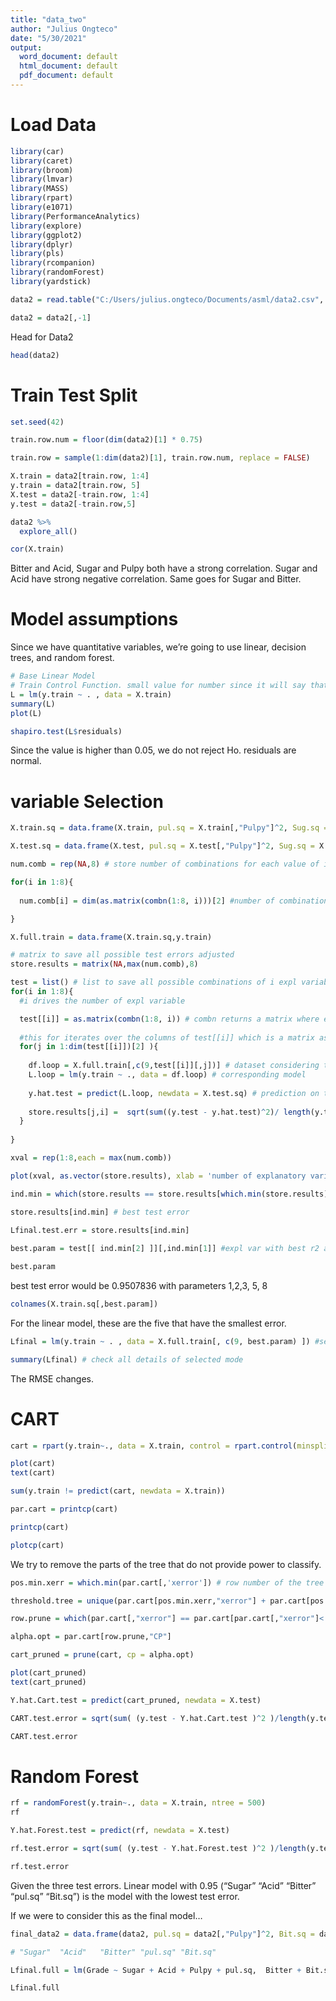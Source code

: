 ---
title: "data_two"
author: "Julius Ongteco"
date: "5/30/2021"
output:
  word_document: default
  html_document: default
  pdf_document: default
---

# Load Data

```{r setup}
library(car)
library(caret)
library(broom)
library(lmvar)
library(MASS)
library(rpart)
library(e1071)
library(PerformanceAnalytics)
library(explore)
library(ggplot2)
library(dplyr)
library(pls)
library(rcompanion)
library(randomForest)
library(yardstick)

data2 = read.table("C:/Users/julius.ongteco/Documents/asml/data2.csv", sep = ";", dec = ".", header = TRUE)

data2 = data2[,-1]
```

Head for Data2

```{r head}
head(data2)
```

# Train Test Split

```{r train}
set.seed(42)

train.row.num = floor(dim(data2)[1] * 0.75)

train.row = sample(1:dim(data2)[1], train.row.num, replace = FALSE)

X.train = data2[train.row, 1:4]
y.train = data2[train.row, 5]
X.test = data2[-train.row, 1:4]
y.test = data2[-train.row,5]

```

```{r explore}

data2 %>%
  explore_all()

```


```{r check correlation}
cor(X.train)

```
Bitter and Acid, Sugar and Pulpy both have a strong correlation. Sugar and Acid have strong negative correlation. Same goes for Sugar and Bitter.

# Model assumptions

Since we have quantitative variables, we're going to use linear, decision trees, and random forest.


```{r model}
# Base Linear Model
# Train Control Function. small value for number since it will say that there are missing values.
L = lm(y.train ~ . , data = X.train)
summary(L)
plot(L)
```

```{r normality}
shapiro.test(L$residuals)
```

Since the value is higher than 0.05, we do not reject Ho. residuals are normal.

# variable Selection

```{r changing variables for variable selection}
X.train.sq = data.frame(X.train, pul.sq = X.train[,"Pulpy"]^2, Sug.sq = X.train[,"Sugar"]^2, Aci.sq = X.train[,"Acid"]^2, Bit.sq = X.train[,"Bitter"]^2)

X.test.sq = data.frame(X.test, pul.sq = X.test[,"Pulpy"]^2, Sug.sq = X.test[,"Sugar"]^2, Aci.sq = X.test[,"Acid"]^2, Bit.sq = X.test[,"Bitter"]^2)

num.comb = rep(NA,8) # store number of combinations for each value of i

for(i in 1:8){
  
  num.comb[i] = dim(as.matrix(combn(1:8, i)))[2] #number of combinations for a value of i

}

X.full.train = data.frame(X.train.sq,y.train)

# matrix to save all possible test errors adjusted
store.results = matrix(NA,max(num.comb),8)

test = list() # list to save all possible combinations of i expl variables; i = 1,..,8.
for(i in 1:8){
  #i drives the number of expl variable

  test[[i]] = as.matrix(combn(1:8, i)) # combn returns a matrix where each columns is a possible combination of i expl variables from an initial set of values from 1 to 8
  
  #this for iterates over the columns of test[[i]] which is a matrix as per the previous command
  for(j in 1:dim(test[[i]])[2] ){
    
    df.loop = X.full.train[,c(9,test[[i]][,j])] # dataset considering the j-th combination of i expl variables
    L.loop = lm(y.train ~ ., data = df.loop) # corresponding model
    
    y.hat.test = predict(L.loop, newdata = X.test.sq) # prediction on test set
    
    store.results[j,i] =  sqrt(sum((y.test - y.hat.test)^2)/ length(y.test) )# test error
  }
  
}

xval = rep(1:8,each = max(num.comb))

plot(xval, as.vector(store.results), xlab = 'number of explanatory variables', ylab = 'test error')

```


```{r lm test error}
ind.min = which(store.results == store.results[which.min(store.results)], arr.ind=TRUE)

store.results[ind.min] # best test error

Lfinal.test.err = store.results[ind.min]
 
best.param = test[[ ind.min[2] ]][,ind.min[1]] #expl var with best r2 adj

best.param
```
best test error would be 0.9507836 with parameters 1,2,3, 5, 8

```{r colnames}
colnames(X.train.sq[,best.param])

```
For the linear model, these are the five that have the smallest error.

```{r lm}

Lfinal = lm(y.train ~ . , data = X.full.train[, c(9, best.param) ]) #selected model

summary(Lfinal) # check all details of selected mode

```

The RMSE changes.

# CART

```{r cart}
cart = rpart(y.train~., data = X.train, control = rpart.control(minsplit = 2, cp = 10^(-9) ))

plot(cart)
text(cart)
```

```{r sum}
sum(y.train != predict(cart, newdata = X.train))

```
```{r par}
par.cart = printcp(cart) 
```
```{r regression}
printcp(cart) 
```
```{r cart  plot}
plotcp(cart)
```

We try to remove the parts of the tree that do not provide power to classify.

```{r remove}
pos.min.xerr = which.min(par.cart[,'xerror']) # row number of the tree with minimum xerror

threshold.tree = unique(par.cart[pos.min.xerr,"xerror"] + par.cart[pos.min.xerr,"xstd"]) #1SE threshold

row.prune = which(par.cart[,"xerror"] == par.cart[par.cart[,"xerror"]< threshold.tree,][,"xerror"][1])

alpha.opt = par.cart[row.prune,"CP"]

cart_pruned = prune(cart, cp = alpha.opt)

plot(cart_pruned)
text(cart_pruned)
```

```{r cart test error}

Y.hat.Cart.test = predict(cart_pruned, newdata = X.test)

CART.test.error = sqrt(sum( (y.test - Y.hat.Cart.test )^2 )/length(y.test))

CART.test.error
```

# Random Forest

```{r rf}
rf = randomForest(y.train~., data = X.train, ntree = 500)
rf
```


```{r predict}
Y.hat.Forest.test = predict(rf, newdata = X.test)

rf.test.error = sqrt(sum( (y.test - Y.hat.Forest.test )^2 )/length(y.test))

rf.test.error

```

Given the three test errors. Linear model with 0.95 ("Sugar"  "Acid"   "Bitter" "pul.sq" "Bit.sq") is the model with the lowest test error.

If we were to consider this as the final model...

```{r final}
final_data2 = data.frame(data2, pul.sq = data2[,"Pulpy"]^2, Bit.sq = data2[, "Bitter"]^2)

# "Sugar"  "Acid"   "Bitter" "pul.sq" "Bit.sq"

Lfinal.full = lm(Grade ~ Sugar + Acid + Pulpy + pul.sq,  Bitter + Bit.sq, data = final_data2)

Lfinal.full

```


